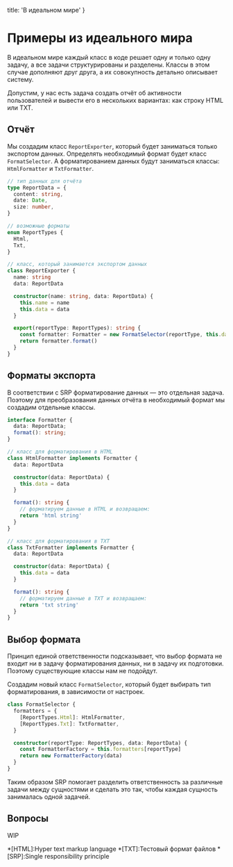 
  title: 'В идеальном мире'
}


# Примеры из идеального мира

В идеальном мире каждый класс в коде решает одну и только одну задачу, а все задачи структурированы и разделены. Классы в этом случае дополняют друг друга, а их совокупность детально описывает систему.

Допустим, у нас есть задача создать отчёт об активности пользователей и вывести его в нескольких вариантах: как строку HTML или TXT.

## Отчёт

Мы создадим класс `ReportExporter`, который будет заниматься только экспортом данных. Определять необходимый формат будет класс `FormatSelector`. А форматированием данных будут заниматься классы: `HtmlFormatter` и `TxtFormatter`.

```ts
// тип данных для отчёта
type ReportData = {
  content: string,
  date: Date,
  size: number,
}

// возможные форматы
enum ReportTypes {
  Html,
  Txt,
}

// класс, который занимается экспортом данных
class ReportExporter {
  name: string
  data: ReportData

  constructor(name: string, data: ReportData) {
    this.name = name
    this.data = data
  }

  export(reportType: ReportTypes): string {
    const formatter: Formatter = new FormatSelector(reportType, this.data)
    return formatter.format()
  }
}
```

## Форматы экспорта

В соответствии с SRP форматирование данных — это отдельная задача. Поэтому для преобразования данных отчёта в необходимый формат мы создадим отдельные классы.

```ts
interface Formatter {
  data: ReportData;
  format(): string;
}

// класс для форматирования в HTML
class HtmlFormatter implements Formatter {
  data: ReportData

  constructor(data: ReportData) {
    this.data = data
  }

  format(): string {
    // форматируем данные в HTML и возвращаем:
    return 'html string'
  }
}

// класс для форматирования в TXT
class TxtFormatter implements Formatter {
  data: ReportData

  constructor(data: ReportData) {
    this.data = data
  }

  format(): string {
    // форматируем данные в TXT и возвращаем:
    return 'txt string'
  }
}
```

## Выбор формата

Принцип единой ответственности подсказывает, что выбор формата не входит ни в задачу форматирования данных, ни в задачу их подготовки. Поэтому существующие классы нам не подойдут.

Создадим новый класс `FormatSelector`, который будет выбирать тип форматирования, в зависимости от настроек.

```ts
class FormatSelector {
  formatters = {
    [ReportTypes.Html]: HtmlFormatter,
    [ReportTypes.Txt]: TxtFormatter,
  }

  constructor(reportType: ReportTypes, data: ReportData) {
    const FormatterFactory = this.formatters[reportType]
    return new FormatterFactory(data)
  }
}
```

Таким образом SRP помогает разделить ответственность за различные задачи между сущностями и сделать это так, чтобы каждая сущность занималась одной задачей.

## Вопросы
WIP

*[HTML]:Hyper text markup language
*[TXT]:Тестовый формат файлов
*[SRP]:Single responsibility principle
